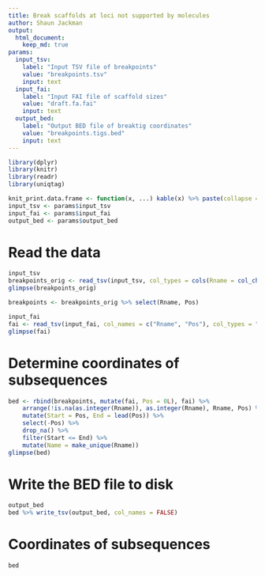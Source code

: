 ```yaml
---
title: Break scaffolds at loci not supported by molecules
author: Shaun Jackman
output:
  html_document:
    keep_md: true
params:
  input_tsv:
    label: "Input TSV file of breakpoints"
    value: "breakpoints.tsv"
    input: text
  input_fai:
    label: "Input FAI file of scaffold sizes"
    value: "draft.fa.fai"
    input: text
  output_bed:
    label: "Output BED file of breaktig coordinates"
    value: "breakpoints.tigs.bed"
    input: text
---
```


```r
library(dplyr)
library(knitr)
library(readr)
library(uniqtag)

knit_print.data.frame <- function(x, ...) kable(x) %>% paste(collapse = "\n") %>% asis_output
input_tsv <- params$input_tsv
input_fai <- params$input_fai
output_bed <- params$output_bed
```

# Read the data
```r
input_tsv
breakpoints_orig <- read_tsv(input_tsv, col_types = cols(Rname = col_character()))
glimpse(breakpoints_orig)

breakpoints <- breakpoints_orig %>% select(Rname, Pos)

input_fai
fai <- read_tsv(input_fai, col_names = c("Rname", "Pos"), col_types = "ci---")
glimpse(fai)
```

# Determine coordinates of subsequences
```r
bed <- rbind(breakpoints, mutate(fai, Pos = 0L), fai) %>%
	arrange(!is.na(as.integer(Rname)), as.integer(Rname), Rname, Pos) %>%
	mutate(Start = Pos, End = lead(Pos)) %>%
	select(-Pos) %>%
	drop_na() %>%
	filter(Start <= End) %>%
	mutate(Name = make_unique(Rname))
glimpse(bed)
```

# Write the BED file to disk
```r
output_bed
bed %>% write_tsv(output_bed, col_names = FALSE)
```

# Coordinates of subsequences
```r
bed
```
